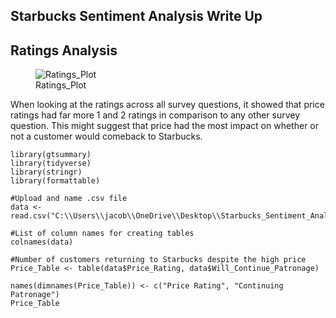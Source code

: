 ## Starbucks Sentiment Analysis Write Up
## Ratings Analysis
![Ratings_Plot](https://user-images.githubusercontent.com/78123049/109853876-3e801d00-7c0b-11eb-90ce-b9250bb694f8.png)

When looking at the ratings across all survey questions, it showed that price ratings had far more 1 and 2 ratings in comparison to any other survey question.  This might suggest that price had the most impact on whether or not a customer would comeback to Starbucks.  

```
library(gtsummary)
library(tidyverse)
library(stringr)
library(formattable)

#Upload and name .csv file
data <- read.csv("C:\\Users\\jacob\\OneDrive\\Desktop\\Starbucks_Sentiment_Analysis\\archive\\Starbucks_satisfactory_survey1.csv")

#List of column names for creating tables
colnames(data)

#Number of customers returning to Starbucks despite the high price
Price_Table <- table(data$Price_Rating, data$Will_Continue_Patronage)

names(dimnames(Price_Table)) <- c("Price Rating", "Continuing Patronage")
Price_Table
```
